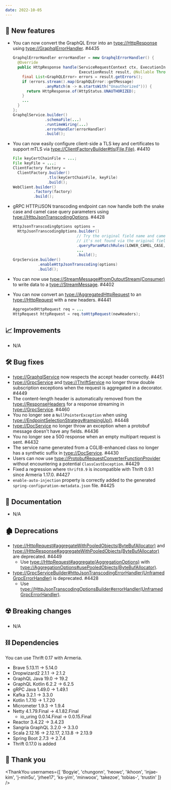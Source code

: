 ```yaml
---
date: 2022-10-05
---
```


## 🌟 New features

- You can now convert the GraphQL Error into an <type://HttpResponse> using <type://GraphqlErrorHandler>. #4435
  ```java
  GraphqlErrorHandler errorHandler = new GraphqlErrorHandler() {
    @Override
    public HttpResponse handle(ServiceRequestContext ctx, ExecutionInput input,
                               ExecutionResult result, @Nullable Throwable cause) {
      final List<GraphQLError> errors = result.getErrors();
      if (errors.stream().map(GraphQLError::getMessage)
                .anyMatch(m -> m.startsWith("Unauthorized"))) {
        return HttpResponse.of(HttpStatus.UNAUTHORIZED);
      }
      ...
    }
  };
  GraphqlService.builder()
                .schemaFile(...)
                .runtimeWiring(...)
                .errorHandler(errorHandler)
                .build();
  ```

- You can now easily configure client-side a TLS key and certificates to support mTLS via
  <type://ClientFactoryBuilder#tls(File,File)>. #4410
  ```java
  File keyCertChainFile = ...;
  File keyFile = ...;
  ClientFactory factory =
    ClientFactory.builder()
                 .tls(keyCertChainFile, keyFile)
                 .build();
  WebClient.builder()
           .factory(factory)
           .build();
  ```

- gRPC HTTP/JSON transcoding endpoint can now handle both the snake case and camel case query parameters
  using <type://HttpJsonTranscodingOptions>. #4428
  ```java
  HttpJsonTranscodingOptions options =
    HttpJsonTranscodingOptions.builder()
                              // Try the original field name and camel case if
                              // it's not found via the original field name.
                              .queryParamMatchRules(LOWER_CAMEL_CASE, ORIGINAL_FIELD)
                              ...
                              .build();
  GrpcService.builder()
             .enableHttpJsonTranscoding(options)
             .build();
  ```

- You can now use <type://StreamMessage#fromOutputStream(Consumer)> to write data to a <type://StreamMessage>.
  #4402

- You can now convert an <type://AggregatedHttpRequest> to an <type://HttpRequest> with a new headers. #4441
  ```java
  AggregatedHttpRequest req = ...
  HttpRequest httpRequest = req.toHttpRequest(newHeaders);
  ```

## 📈 Improvements

- N/A

## 🛠️ Bug fixes

- <type://GraphqlService> now respects the accept header correctly. #4451
- <type://GrpcService> and <type://ThriftService> no longer throw double subscription exceptions when
  the request is aggregated in a decorator. #4449
- The content-length header is automatically removed from the <type://ResponseHeaders> for a response streaming
  in <type://GrpcService>. #4460
- You no longer see a `NullPointerException` when using <type://EndpointSelectionStrategy#rampingUp()>. #4448
- <type://DocService> no longer throw an exception when a protobuf message doesn't have any fields. #4436
- You no longer see a 500 response when an empty multipart request is sent. #4432
- The service name generated from a CGLIB-enhanced class no longer has a synthetic suffix in
  <type://DocService>. #4430
- Users can now use <type://ProtobufRequestConverterFunctionProvider> without encountering a potential
  `ClassCastException`. #4429
- Fixed a regression where `thrift0.9` is incompatible with Thrift 0.9.1 since Armeria 1.17.0. #4427
- `enable-auto-injection` property is correctly added to the generated `spring-configuration-metadata.json`
  file. #4425

## 📃 Documentation

- N/A

## 🏚️ Deprecations

- <type://HttpRequest#aggregateWithPooledObjects(ByteBufAllocator)> and
  <type://HttpResponse#aggregateWithPooledObjects(ByteBufAllocator)> are deprecated. #4449
  - Use <type://HttpRequest#aggregate(AggregationOptions)> with
    <type://AggregationOptions#usePooledObjects(ByteBufAllocator)>.
- <type://GrpcServiceBuilder#httpJsonTranscodingErrorHandler(UnframedGrpcErrorHandler)> is deprecated. #4428
  - Use <type://HttpJsonTranscodingOptionsBuilder#errorHandler(UnframedGrpcErrorHandler)>.

## ☢️ Breaking changes

- N/A

## ⛓ Dependencies

You can use Thrift 0.17 with Armeria.
- Brave 5.13.11 → 5.14.0
- Dropwizard2 2.1.1 → 2.1.2
- GraphQL Java 19.0 → 19.2
- GraphQL Kotlin 6.2.2 → 6.2.5
- gRPC Java 1.49.0 → 1.49.1
- Kafka 3.2.1 → 3.3.0
- Kotlin 1.7.10 → 1.7.20
- Micrometer 1.9.3 → 1.9.4
- Netty 4.1.79.Final → 4.1.82.Final
  - io_uring 0.0.14.Final → 0.0.15.Final
- Reactor 3.4.22 → 3.4.23
- Sangria GraphQL 3.2.0 → 3.3.0
- Scala 2.12.16 → 2.12.17, 2.13.8 → 2.13.9
- Spring Boot 2.7.3 → 2.7.4
- Thrift 0.17.0 is added

## 🙇 Thank you

<ThankYou usernames={[
  'Bogyie',
  'chungonn',
  'heowc',
  'ikhoon',
  'injae-kim',
  'j-min5u',
  'jrhee17',
  'ks-yim',
  'minwoox',
  'takezoe',
  'tobias-',
  'trustin'
]} />